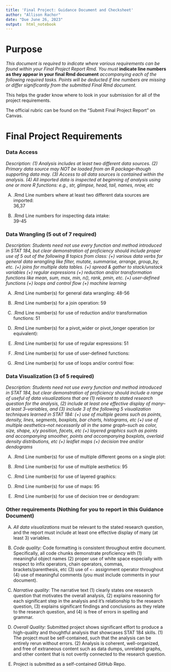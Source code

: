 ```yaml
---
title: 'Final Project: Guidance Document and Checksheet'
author: "Allison Rachor"
date: "Due June 26, 2023"
output:  html_notebook
---
```


# Purpose

*This document is required to indicate where various requirements can be found within your Final Project Report Rmd.  You must* **indicate line numbers as they appear in your final Rmd document** *accompanying each of the following required tasks. Points will be deducted if line numbers are missing or differ significantly from the submitted Final Rmd document.*  

This helps the grader know where to look in your submission for all of the project requirements. 

The official rubric can be found on the "Submit Final Project Report" on Canvas. 


# Final Project Requirements


### Data Access


*Description: (1) Analysis includes at least two different data sources. (2) Primary data source may NOT be loaded from an R package--though supporting data may. (3) Access to all data sources is contained within the analysis. (4) All imported data is inspected at beginning of analysis using one or more R functions: e.g., str, glimpse, head, tail, names, nrow, etc*

(A) .Rmd Line numbers where at least two different data sources are imported:  
36,37

(B) .Rmd Line numbers for inspecting data intake:  
39-45

### Data Wrangling (5 out of 7 required)

*Description: Students need not use every function and method introduced in STAT 184, but clear demonstration of proficiency should include proper use of 5 out of the following 8 topics from class: (+) various data verbs for general data wrangling like filter, mutate, summarise, arrange, group_by, etc. (+) joins for multiple data tables. (+) spread & gather to stack/unstack variables (+) regular expressions (+) reduction and/or transformation functions like mean, sum, max, min, n(), rank, pmin, etc. (+) user-defined functions (+) loops and control flow (+) machine learning*


(A) .Rmd Line number(s) for general data wrangling: 
48-56

(B) .Rmd Line number(s) for a join operation: 
59

(C) .Rmd Line number(s) for use of reduction and/or transformation functions: 
51

(D) .Rmd Line number(s) for a pivot_wider or pivot_longer operation (or equivalent):


(E) .Rmd Line number(s) for use of regular expressions: 
51

(F) .Rmd Line number(s) for use of user-defined functions: 


(G) .Rmd Line number(s) for use of loops and/or control flow: 


  

### Data Visualization (3 of 5 required)

*Description: Students need not use every function and method introduced in STAT 184, but clear demonstration of proficiency should include a range of useful of data visualizations that are (1) relevant to stated research question for the analysis, (2) include at least one effective display of many--at least 3--variables, and (3) include 3 of the following 5 visualization techniques learned in STAT 184: (+) use of multiple geoms such as points, density, lines, segments, boxplots, bar charts, histograms, etc (+) use of multiple aesthetics--not necessarily all in the same graph--such as color, size, shape, x/y position, facets, etc (+) layered graphics such as points and accompanying smoother, points and accompanying boxplots, overlaid density distributions, etc (+) leaflet maps (+) decision tree and/or dendograms*


(A) .Rmd Line number(s) for use of multiple different geoms on a single plot:  

(B) .Rmd Line number(s) for use of multiple aesthetics: 
95

(C) .Rmd Line number(s) for use of layered graphics:  

(D) .Rmd Line number(s) for use of maps: 
95

(E) .Rmd Line number(s) for use of decision tree or dendogram:    




### Other requirements (Nothing for you to report in this Guidance Document)

(A) *All data visualizations* must be relevant to the stated research question, and the report must include at least one effective display of many (at least 3) variables.

(B) *Code quality:* Code formatting is consistent throughout entire document. Specifically, all code chunks demonstrate proficiency with (1) meaningful object names (2) proper use of white space especially with respect to infix operators, chain operators, commas, brackets/parenthesis, etc (3) use of `<-` assignment operator throughout (4) use of meaningful comments (you must include comments in your document).

(C) *Narrative quality:* The narrative text (1) clearly states one research question that motivates the overall analysis, (2) explains reasoning for each significant step in the analysis and it's relationship to the research question, (3) explains significant findings and conclusions as they relate to the research question, and (4) is free of errors in spelling and grammar.

(D) *Overall Quality:* Submitted project shows significant effort to produce a high-quality and thoughtful analysis that showcases STAT 184 skills. (1) The project must be self-contained, such that the analysis can be entirely rerun without errors. (2) Analysis is coherent, well-organized, and free of extraneous content such as data dumps, unrelated graphs, and other content that is not overtly connected to the research question.

(E) Project is submitted as a self-contained GitHub Repo. 



